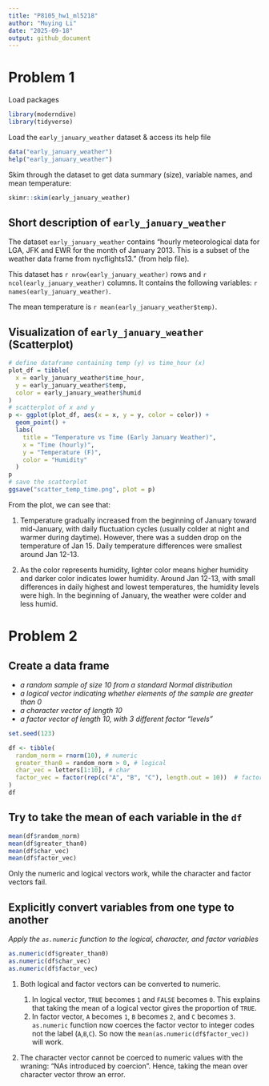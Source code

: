 ```yaml
---
title: "P8105_hw1_ml5218"
author: "Muying Li"
date: "2025-09-18"
output: github_document
---
```


# Problem 1

Load packages
```r
library(moderndive)
library(tidyverse)
```

Load the `early_january_weather` dataset & access its help file
```r
data("early_january_weather") 
help("early_january_weather")
```

Skim through the dataset to get data summary (size), variable names, and mean temperature: 
```r
skimr::skim(early_january_weather)
```

## Short description of `early_january_weather`
The dataset `early_january_weather` contains "hourly meteorological data for LGA, JFK and EWR for the month of January 2013. This is a subset of the weather data frame from nycflights13." (from help file). 

This dataset has `r nrow(early_january_weather)` rows and `r ncol(early_january_weather)` columns. It contains the following variables: `r names(early_january_weather)`.

The mean temperature is `r mean(early_january_weather$temp)`.

## Visualization of `early_january_weather` (Scatterplot)

```r
# define dataframe containing temp (y) vs time_hour (x)
plot_df = tibble(
  x = early_january_weather$time_hour,
  y = early_january_weather$temp,
  color = early_january_weather$humid
)
# scatterplot of x and y
p <- ggplot(plot_df, aes(x = x, y = y, color = color)) + 
  geom_point() +
  labs(
    title = "Temperature vs Time (Early January Weather)",
    x = "Time (hourly)",
    y = "Temperature (F)",
    color = "Humidity"
  )
p
# save the scatterplot
ggsave("scatter_temp_time.png", plot = p)
```


From the plot, we can see that:

1. Temperature gradually increased from the beginning of January toward mid-January, with daily fluctuation cycles (usually colder at night and warmer during daytime). However, there was a sudden drop on the temperature of Jan 15. Daily temperature differences were smallest around Jan 12-13.

2. As the color represents humidity, lighter color means higher humidity and darker color indicates lower humidity. Around Jan 12-13, with small differences in daily highest and lowest temperatures, the humidity levels were high. In the beginning of January, the weather were colder and less humid. 

# Problem 2

## Create a data frame
- *a random sample of size 10 from a standard Normal distribution*
- *a logical vector indicating whether elements of the sample are greater than 0*
- *a character vector of length 10*
- *a factor vector of length 10, with 3 different factor “levels”*

```r
set.seed(123) 

df <- tibble(
  random_norm = rnorm(10), # numeric 
  greater_than0 = random_norm > 0, # logical
  char_vec = letters[1:10], # char
  factor_vec = factor(rep(c("A", "B", "C"), length.out = 10))  # factor
)
df
```

## Try to take the mean of each variable in the `df`
```r
mean(df$random_norm)
mean(df$greater_than0)
mean(df$char_vec)
mean(df$factor_vec)
```
Only the numeric and logical vectors work, while the character and factor vectors fail. 


## Explicitly convert variables from one type to another

*Apply the `as.numeric` function to the logical, character, and factor variables*
```r
as.numeric(df$greater_than0)
as.numeric(df$char_vec)
as.numeric(df$factor_vec)
```

1. Both logical and factor vectors can be converted to numeric. 
 
    1. In logical vector, `TRUE` becomes `1` and `FALSE` becomes `0`. This explains that taking the mean of a logical vector gives the proportion of `TRUE`.   
    2. In factor vector, `A` becomes `1`, `B` becomes `2`, and `C` becomes `3`. `as.numeric` function now coerces the factor vector to integer codes not the label (`A`,`B`,`C`). So now the `mean(as.numeric(df$factor_vec))` will work.
  
2. The character vector cannot be coerced to numeric values with the wraning: "NAs introduced by coercion". Hence, taking the mean over character vector throw an error.

